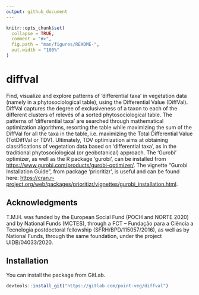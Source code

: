```yaml
---
output: github_document
---
```


<!-- README.md is generated from README.Rmd. Please edit that file -->

```r
knitr::opts_chunk$set(
  collapse = TRUE,
  comment = "#>",
  fig.path = "man/figures/README-",
  out.width = "100%"
)
```

# diffval

<!-- badges: start -->
<!-- badges: end -->

Find, visualize and explore patterns of 'differential taxa' in vegetation data
(namely in a phytosociological table), using the Differential Value (DiffVal).
DiffVal captures the degree of exclusiveness of a taxon to each of the different
clusters of relevés of a sorted phytosociological table. The patterns of
'differential taxa' are searched through mathematical optimization algorithms,
resorting the table while maximizing the sum of the DiffVal for all the taxa in
the table, i.e. maximizing the Total Differential Value (TotDiffVal or TDV).
Ultimately, TDV optimization aims at obtaining classifications of vegetation
data based on 'differential taxa', as in the traditional phytosociological
(or geobotanical) approach. The 'Gurobi' optimizer, as well as the R package
'gurobi', can be installed from <https://www.gurobi.com/products/gurobi-optimizer/>.
The vignette "Gurobi Installation Guide", from package 'prioritizr', is useful
and can be found here: <https://cran.r-project.org/web/packages/prioritizr/vignettes/gurobi_installation.html>.

## Acknowledgments

T.M.H. was funded by the European Social Fund (POCH and NORTE 2020) and
by National Funds (MCTES), through a FCT – Fundação para a Ciência 
a Tecnologia postdoctoral fellowship (SFRH/BPD/115057/2016), as well as
by National Funds, through the same foundation, under the project
UIDB/04033/2020.

## Installation

You can install the package from GitLab.

```r
devtools::install_git("https://gitlab.com/point-veg/diffval")
```
